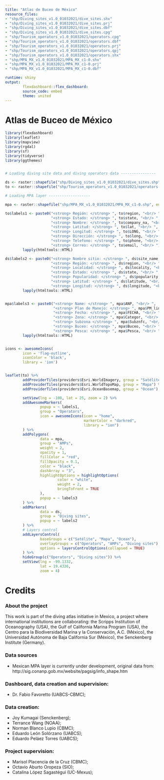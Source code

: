 ```yaml
---
title: "Atlas de Buceo de México"
resource_files:
- "shp/Diving_sites_v1.0_01032021/dive_sites.shx"
- "shp/Diving_sites_v1.0_01032021/dive_sites.prj"
- "shp/Diving_sites_v1.0_01032021/dive_sites.dbf"
- "shp/Diving_sites_v1.0_01032021/dive_sites.cpg"
- "shp/Tourism_operators_v1.0_01032021/operators.cpg"
- "shp/Tourism_operators_v1.0_01032021/operators.dbf"
- "shp/Tourism_operators_v1.0_01032021/operators.prj"
- "shp/Tourism_operators_v1.0_01032021/operators.qpj"
- "shp/Tourism_operators_v1.0_01032021/operators.shx"
- "shp/MPA_MX_v1.0_01032021/MPA_MX_c1-0.shx" 
- "shp/MPA_MX_v1.0_01032021/MPA_MX_c1-0.prj" 
- "shp/MPA_MX_v1.0_01032021/MPA_MX_c1-0.dbf" 

runtime: shiny
output:
        flexdashboard::flex_dashboard:
        source_code: embed
        theme: united
---
```

        
Atlas de Buceo de México
=======================================================================
        
```r

library(flexdashboard)
library(leaflet)
library(mapview)
library(rgdal)
library(sf)
library(tidyverse)
library(ggthemes)


# Loading diving site data and diving operators data ----------------

ds <- raster::shapefile("shp/Diving_sites_v1.0_01032021/dive_sites.shp", verbose = FALSE)
to <- raster::shapefile("shp/Tourism_operators_v1.0_01032021/operators.shp", verbose = FALSE)

# Loading MPA layer -------------------

mpa <- raster::shapefile("shp/MPA_MX_v1.0_01032021/MPA_MX_c1-0.shp", encoding = "latin1")

```


```r

to$labels1 <- paste0("<strong> Región: </strong> ", to$region, "<br/> ",
                     "<strong> Estado: </strong> ", to$state, "<br/> ",
                     "<strong> Nombre: </strong> ", to$company_na, "<br/> ",
                     "<strong> Latitud: </strong> ", to$lat, "<br/> ",
                     "<strong> Longitud: </strong> ", to$LONG, "<br/> ",
                     "<strong> Dirección: </strong> ", to$long, "<br/> ",
                     "<strong> Telefono: </strong> ", to$phone, "<br/> ",
                     "<strong> Correo: </strong> ", to$email, "<br/> ") %>%
        lapply(htmltools::HTML)

ds$labels2 <- paste0("<strong> Nombre sitio: </strong> ", ds$site_name, "<br/> ",
                     "<strong> Región: </strong> ", ds$region, "<br/> ",
                     "<strong> Localidad: </strong> ", ds$locality, "<br/> ",
                     "<strong> Estado: </strong> ", ds$state, "<br/> ",
                     "<strong> Popularidad: </strong> ", ds$popularity, "<br/> ",
                     "<strong> Latitud: </strong> ", ds$latitude, "<br/> ",
                     "<strong> Longitud: </strong> ", ds$longitude, "<br/> ") %>%
        lapply(htmltools::HTML)


mpa$labels3 <- paste0("<strong> Name: </strong> ", mpa$ANP, "<br/> ",
                      "<strong> Plan de Manejo: </strong> ", mpa$PM_link, "<br/> ",
                      "<strong> Fecha: </strong> ", mpa$FECHA, "<br/> ",
                      "<strong> Zona: </strong> ", mpa$Categor, "<br/> ",
                      "<strong> Subzona </strong> ", mpa$Subznfc, "<br/> ",
                      "<strong> Buceo: </strong> ", mpa$Buceo, "<br/> ",
                      "<strong> Pesca: </strong> ", mpa$Pesca, "<br/> ") %>%
        lapply(htmltools::HTML)


icons <- awesomeIcons(
        icon = 'flag-outline',
        iconColor = 'black',
        library = 'ion')


leaflet(to) %>%
        addProviderTiles(providers$Esri.WorldImagery, group = "Satélite") %>%
        addProviderTiles(providers$Esri.WorldTopoMap, group = "Mapa") %>%
        addProviderTiles(providers$Esri.OceanBasemap, group = "Ocean") %>%

        setView(lng = -108, lat = 25, zoom = 2) %>%
        addAwesomeMarkers(
                popup = ~ labels1,
                group = "Operators",
                icon = awesomeIcons(icon = "home",
                                    markerColor = "darkred",
                                    library = "ion")
        ) %>%
        addPolygons(
                data = mpa,
                group = "AMPs",
                weight = 2,
                opacity = 1,
                fillColor = "red",
                fillOpacity = 0.1,
                color = "black",
                dashArray = "3",
                highlightOptions = highlightOptions(
                        color = "white",
                        weight = 2,
                        bringToFront = TRUE
                ),
                popup = ~ labels3
        ) %>%
        addMarkers(
                data = ds, 
                group = "Diving sites",
                popup = ~ labels2
        ) %>% 
        # Layers control
        addLayersControl(
                baseGroups = c("Satélite", "Mapa", "Ocean"),
                overlayGroups = c("Operators", "AMPs", "Diving sites"),
                options = layersControlOptions(collapsed = TRUE)
        ) %>%
        hideGroup(c("Operators", "Diving sites")) %>%
        setView(lng = -99.1332,
                lat = 19.4326,
                zoom = 4)


```




Credits
=======================================================================
        
### About the project

This work is part of the diving atlas initiative in Mexico, a project where international institutions are collaborating: the Scripps Institution of Oceanography (USA), the Gulf of California Marina Program (USA), the Centro para la Biodiversidad Marina y la Conservación, A.C. (México), the Universidad Autónoma de Baja California Sur (México), the Senckenberg Institute (Germany). 

### Data sources

- Mexican MPA layer is currently under development, original data from: http://sig.conanp.gob.mx/website/pagsig/info_shape.htm


### Dashboard, data creation and supervision: 

- Dr. Fabio Favoretto (UABCS-CBMC);

### Data creation:

- Joy Kumagai (Senckenberg);
- Terrance Wang (NOAA);
- Norman Blanco Lupio (CBMC);
- Eduardo León Solórzano (UABCS);
- Eduardo Peláez Torres (UABCS);

### Project supervision: 

- Marisol Placencia de la Cruz (CBMC); 
- Octavio Aburto Oropeza (SIO); 
- Catalina López Sagastégui (UC-Mexus);

